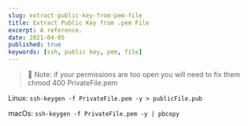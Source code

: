 ```yaml
---
slug: extract-public-key-from-pem-file
title: Extract Public Key from .pem File
excerpt: A reference.
date: 2021-04-05
published: true
keywords: [ssh, public key, pem, file]
---
```


> 📝 Note: if your permissions are too open you will need to fix them chmod 400
> PrivateFile.pem

Linux: `ssh-keygen -f PrivateFile.pem -y > publicFile.pub`

macOs: `ssh-keygen -f PrivateFile.pem -y | pbcopy`
